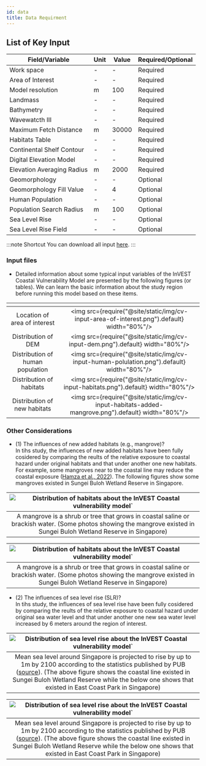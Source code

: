 ```yaml
---
id: data
title: Data Requirment
---
```


## List of Key Input

| Field/Variable                     | Unit                | Value               | Required/Optional   |
| -----------------------------------| ------------------- |---------------------|---------------------|
| Work space                         | -                   | -                   | Required            |
| Area of Interest                   | -                   | -                   | Required            |
| Model resolution                   | m                   | 100                 | Required            |
| Landmass                           | -                   | -                   | Required            |
| Bathymetry                         | -                   | -                   | Required            |
| Wavewatcth Ⅲ                      | -                   | -                   | Required            |
| Maximum Fetch Distance             | m                   | 30000               | Required            |
| Habitats Table                     | -                   | -                   | Required            |
| Continental Shelf Contour          | -                   | -                   | Required            |
| Digital Elevation Model            | -                   | -                   | Required            |
| Elevation Averaging Radius         | m                   | 2000                | Required            |
| Geomorphology                      | -                   | -                   | Optional            |
| Geomorphology Fill Value           | -                   | 4                   | Optional            |
| Human Population                   | -                   | -                   | Optional            |
| Population Search Radius           | m                   | 100                 | Optional            |
| Sea Level Rise                     | -                   | -                   | Optional            |
| Sea Level Rise Field               | -                   | -                   | Optional            |

:::note Shortcut
You can download all input [here](http://invest-model-input-files.s3-website-ap-southeast-1.amazonaws.com/).
:::

### Input files  
- Detailed information about some typical input variables of the InVEST Coastal Vulnerability Model are presented by the following figures (or tables). We can learn the basic information about the study region before running this model based on these items.  

| <!-- -->                                            | <!-- -->            |            
| :-------------------------------------------------: | :-----------------: |
| Location of area of interest                        |<img src={require("@site/static/img/cv-input-area-of-interest.png").default} width="80%"/> |
| Distribution of DEM                                 |<img src={require("@site/static/img/cv-input-dem.png").default} width="80%"/> |
| Distribution of human population                    |<img src={require("@site/static/img/cv-input-human-polulation.png").default} width="80%"/> |
| Distribution of habitats                            |<img src={require("@site/static/img/cv-input-habitats.png").default} width="80%"/> |
| Distribution of new habitats                        |<img src={require("@site/static/img/cv-input-habitats-added-mangrove.png").default} width="80%"/> |

### Other Considerations

- (1) The influences of new added habitats (e.g., mangrove)?  
  In tihs study, the influences of new added habitats have been fully cosidered by comparing the reults of the relative exposure to coastal hazard under original habitats and that under another one new habitats. For example, some mangroves near to the coastal line may reduce the coastal exposure ([Hamza et al., 2022](https://www.mdpi.com/2073-445X/11/10/1714#:~:text=The%20results%20indicate%20that%20the,corals%20and%20seagrasses%20are%20lost.)). The following figures show some mangroves existed in Sungei Buloh Wetland Reserve in Singapore.  

|![Distribution of habitats about the InVEST Coastal vulnerability model`](../../static/img/cv-mangrove1.png)|
|:--:|
| A mangrove is a shrub or tree that grows in coastal saline or brackish water. (Some photos showing the mangrove existed in Sungei Buloh Wetland Reserve in Singapore) |  

|![Distribution of habitats about the InVEST Coastal vulnerability model`](../../static/img/cv-mangrove2.png)|
|:--:|
| A mangrove is a shrub or tree that grows in coastal saline or brackish water. (Some photos showing the mangrove existed in Sungei Buloh Wetland Reserve in Singapore) |
  
- (2) The influences of sea level rise (SLR)?  
  In tihs study, the influences of sea level rise have been fully cosidered by comparing the reults of the relative exposure to coastal hazard under original sea water level and that under another one new sea water level increased by 6 meters around the region of interest.  

|![Distribution of sea level rise about the InVEST Coastal vulnerability model`](../../static/img/cv-coastalline1.png)|
|:--:|
| Mean sea level around Singapore is projected to rise by up to 1m by 2100 according to the statistics published by PUB ([source](https://www.pub.gov.sg/)). (The above figure shows the coastal line existed in Sungei Buloh Wetland Reserve while the below one shows that existed in East Coast Park in Singapore)|  

|![Distribution of sea level rise about the InVEST Coastal vulnerability model`](../../static/img/cv-coastalline2.png)|
|:--:|
| Mean sea level around Singapore is projected to rise by up to 1m by 2100 according to the statistics published by PUB ([source](https://www.pub.gov.sg/)). (The above figure shows the coastal line existed in Sungei Buloh Wetland Reserve while the below one shows that existed in East Coast Park in Singapore)|  
